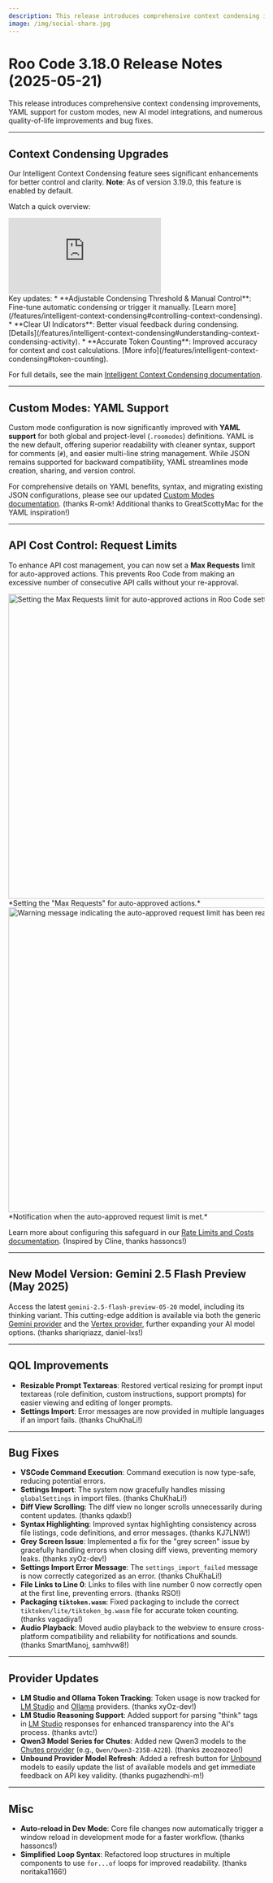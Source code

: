 ```yaml
---
description: This release introduces comprehensive context condensing improvements, YAML support for custom modes, new AI model integrations, and numerous quality-of-life improvements and bug fixes.
image: /img/social-share.jpg
---
```


# Roo Code 3.18.0 Release Notes (2025-05-21)

This release introduces comprehensive context condensing improvements, YAML support for custom modes, new AI model integrations, and numerous quality-of-life improvements and bug fixes.

---

## Context Condensing Upgrades
Our Intelligent Context Condensing feature sees significant enhancements for better control and clarity. **Note**: As of version 3.19.0, this feature is enabled by default.

Watch a quick overview:
<div style={{width: '50%', margin: 'auto'}}>
  <div style={{position: 'relative', paddingBottom: '177.77%', height: 0, overflow: 'hidden'}}>
    <iframe
      src="https://www.youtube.com/embed/o5xgO9N8vVU"
      title="YouTube Short"
      frameBorder="0"
      allow="accelerometer; autoplay; clipboard-write; encrypted-media; gyroscope; picture-in-picture; web-share"
      allowFullScreen
      style={{position: 'absolute', top: 0, left: 0, width: '100%', height: '100%'}}
    ></iframe>
  </div>
</div>
Key updates:
*   **Adjustable Condensing Threshold & Manual Control**: Fine-tune automatic condensing or trigger it manually. [Learn more](/features/intelligent-context-condensing#controlling-context-condensing).
*   **Clear UI Indicators**: Better visual feedback during condensing. [Details](/features/intelligent-context-condensing#understanding-context-condensing-activity).
*   **Accurate Token Counting**: Improved accuracy for context and cost calculations. [More info](/features/intelligent-context-condensing#token-counting).

For full details, see the main [Intelligent Context Condensing documentation](/features/intelligent-context-condensing).


---

## Custom Modes: YAML Support

Custom mode configuration is now significantly improved with **YAML support** for both global and project-level (`.roomodes`) definitions. YAML is the new default, offering superior readability with cleaner syntax, support for comments (`#`), and easier multi-line string management. While JSON remains supported for backward compatibility, YAML streamlines mode creation, sharing, and version control.

For comprehensive details on YAML benefits, syntax, and migrating existing JSON configurations, please see our updated [Custom Modes documentation](/features/custom-modes#migration-to-yaml-format). (thanks R-omk! Additional thanks to GreatScottyMac for the YAML inspiration!)

---

## API Cost Control: Request Limits
To enhance API cost management, you can now set a **Max Requests** limit for auto-approved actions. This prevents Roo Code from making an excessive number of consecutive API calls without your re-approval.

<img src="/img/v3.18.0/v3.18.0.png" alt="Setting the Max Requests limit for auto-approved actions in Roo Code settings." width="600" />
*Setting the "Max Requests" for auto-approved actions.*

<img src="/img/v3.18.0/v3.18.0-1.png" alt="Warning message indicating the auto-approved request limit has been reached." width="600" />
*Notification when the auto-approved request limit is met.*

Learn more about configuring this safeguard in our [Rate Limits and Costs documentation](/advanced-usage/rate-limits-costs#limiting-auto-approved-requests). (Inspired by Cline, thanks hassoncs!)

---

## New Model Version: Gemini 2.5 Flash Preview (May 2025)
Access the latest `gemini-2.5-flash-preview-05-20` model, including its thinking variant. This cutting-edge addition is available via both the generic [Gemini provider](/providers/gemini) and the [Vertex provider](/providers/vertex), further expanding your AI model options. (thanks shariqriazz, daniel-lxs!)

---

## QOL Improvements

*   **Resizable Prompt Textareas**: Restored vertical resizing for prompt input textareas (role definition, custom instructions, support prompts) for easier viewing and editing of longer prompts.
*   **Settings Import**: Error messages are now provided in multiple languages if an import fails. (thanks ChuKhaLi!)

---

## Bug Fixes

*   **VSCode Command Execution**: Command execution is now type-safe, reducing potential errors.
*   **Settings Import**: The system now gracefully handles missing `globalSettings` in import files. (thanks ChuKhaLi!)
*   **Diff View Scrolling**: The diff view no longer scrolls unnecessarily during content updates. (thanks qdaxb!)
*   **Syntax Highlighting**: Improved syntax highlighting consistency across file listings, code definitions, and error messages. (thanks KJ7LNW!)
*   **Grey Screen Issue**: Implemented a fix for the "grey screen" issue by gracefully handling errors when closing diff views, preventing memory leaks. (thanks xyOz-dev!)
*   **Settings Import Error Message**: The `settings_import_failed` message is now correctly categorized as an error. (thanks ChuKhaLi!)
*   **File Links to Line 0**: Links to files with line number 0 now correctly open at the first line, preventing errors. (thanks RSO!)
*   **Packaging `tiktoken.wasm`**: Fixed packaging to include the correct `tiktoken/lite/tiktoken_bg.wasm` file for accurate token counting. (thanks vagadiya!)
*   **Audio Playback**: Moved audio playback to the webview to ensure cross-platform compatibility and reliability for notifications and sounds. (thanks SmartManoj, samhvw8!)

---

## Provider Updates

*   **LM Studio and Ollama Token Tracking**: Token usage is now tracked for [LM Studio](/providers/lmstudio) and [Ollama](/providers/ollama) providers. (thanks xyOz-dev!)
*   **LM Studio Reasoning Support**: Added support for parsing "think" tags in [LM Studio](/providers/lmstudio) responses for enhanced transparency into the AI's process. (thanks avtc!)
*   **Qwen3 Model Series for Chutes**: Added new Qwen3 models to the [Chutes provider](/providers/chutes) (e.g., `Qwen/Qwen3-235B-A22B`). (thanks zeozeozeo!)
*   **Unbound Provider Model Refresh**: Added a refresh button for [Unbound](/providers/unbound) models to easily update the list of available models and get immediate feedback on API key validity. (thanks pugazhendhi-m!)

---

## Misc

*   **Auto-reload in Dev Mode**: Core file changes now automatically trigger a window reload in development mode for a faster workflow. (thanks hassoncs!)
*   **Simplified Loop Syntax**: Refactored loop structures in multiple components to use `for...of` loops for improved readability. (thanks noritaka1166!)
